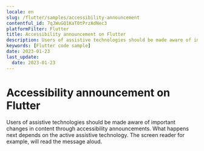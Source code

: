 ```yaml
---
locale: en
slug: /flutter/samples/accessibility-announcement
contentful_id: 7qJWuGQ1KaT0tPrzAdNec3
platformFilter: Flutter
title: Accessibility announcement on Flutter
description: Users of assistive technologies should be made aware of important changes in content through accessibility announcements.
keywords: [Flutter code sample]
date: 2023-01-23
last_update:
  date: 2023-01-23
---
```


# Accessibility announcement on Flutter

Users of assistive technologies should be made aware of important changes in content through accessibility announcements. What happens next depends on the active assistive technology. The screen reader for example, will read the message aloud.

<CodeSample id="accessibility-announcement" locale="en" platform="flutter"/>
